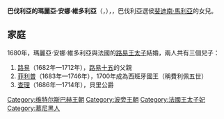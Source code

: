 {{Multiple issues|
{{Expand language|1=en|time=2020-11-24T15:11:09+00:00}}
{{Unreferenced|time=2020-11-24T15:11:09+00:00}}
}}
{{Infobox noble
| name         = 瑪麗亞·安娜·維多利亞
| title        = 法國太子妃
| image        = Duchess Maria Anna Christina Victoria of Bavaria, 'la Grande Dauphine'..jpg
| image_size   = 200
| birth_date   = {{dob|1660|11|28|df=y}}
| birth_place  = [[慕尼黑|慕尼黑]]
| death_date   = {{dda|1690|04|20|1660|11|28|df=y}}
| death_place  = [[凡爾賽宮|凡爾賽宮]]
| burial_place = [[聖但尼聖殿|聖但尼聖殿]]
| noble family = [[維特爾斯巴赫王朝|維特爾斯巴赫王朝]]
| father       = [[斐迪南·馬利亞_(巴伐利亞選侯)|巴伐利亞選侯斐迪南·馬利亞]]
| mother       = [[薩伏依的恩里切塔·阿德萊德|薩伏依的恩里切塔·阿德萊德]]
| religion     = [[羅馬天主教|羅馬天主教]]
}}
'''巴伐利亞的瑪麗亞·安娜·維多利亞'''（{{lang-de|Maria Anna Victoria von Bayern}}，{{bd|1660年|11月28日|1690年|4月20日}}），{{le|法國太子妃|Dauphine of France}}，巴伐利亞選侯[[斐迪南·馬利亞_(巴伐利亞選侯)|斐迪南·馬利亞]]的女兒。

== 家庭 ==
1680年，瑪麗亞·安娜·維多利亞與法國的[[法兰西的路易_(1661-1711)|路易王太子]]結婚，兩人共有三個兒子：
# [[法兰西的路易_(1682-1712)|路易]]（1682年—1712年），[[路易十五|路易十五]]的父親
# [[费利佩五世|菲利普]]（1683年—1746年），1700年成為西班牙國王（稱費利佩五世）
# [[查理_(貝里公爵)|查理]]（1686年—1714年），貝里公爵

[[Category:维特尔斯巴赫王朝|Category:维特尔斯巴赫王朝]]
[[Category:波旁王朝|Category:波旁王朝]]
[[Category:法國王太子妃|Category:法國王太子妃]]
[[Category:慕尼黑人|Category:慕尼黑人]]